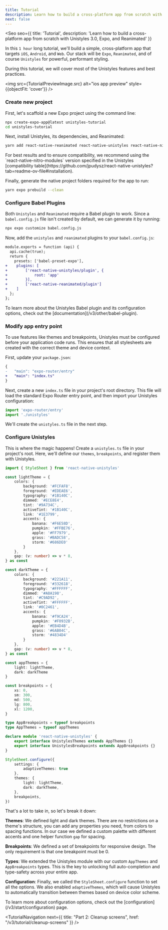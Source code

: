 ```yaml
---
title: Tutorial
description: Learn how to build a cross-platform app from scratch with Unistyles 3.0, Expo, and Reanimated
next: false
---
```



<Seo
    seo={{
        title: 'Tutorial',
        description: 'Learn how to build a cross-platform app from scratch with Unistyles 3.0, Expo, and Reanimated'
    }}
>

In this `1 hour` long tutorial, we'll build a simple, cross-platform app that targets `iOS`, `Android`, and `Web`.
Our stack will be `Expo`, `Reanimated`, and of course `Unistyles` for powerful, performant styling.

During this tutorial, we will cover most of the Unistyles features and best practices.

<img src={TutorialPreviewImage.src} alt="ios app preview" style={{objectFit: 'cover'}} />

### Create new project

First, let's scaffold a new Expo project using the command line:

```bash
npx create-expo-app@latest unistyles-tutorial
cd unistyles-tutorial
```

Next, install Unistyles, its dependencies, and Reanimated:

```bash
yarn add react-native-reanimated react-native-unistyles react-native-nitro-modules react-native-edge-to-edge
```

<Aside type="tip">
For best results and to ensure compatibility, we recommend using the `react-native-nitro-modules` version specified in the Unistyles
[compatibility table](https://github.com/jpudysz/react-native-unistyles?tab=readme-ov-file#installation).
</Aside>

Finally, generate the native project folders required for the app to run:

```bash
yarn expo prebuild --clean
```

### Configure Babel Plugins

Both `Unistyles` and `Reanimated` require a Babel plugin to work.  Since a `babel.config.js` file isn't created by default, we can generate it by running:

```bash
npx expo customize babel.config.js
```

Now, add the `unistyles` and `reanimated` plugins to your `babel.config.js`:

```diff lang="ts"
module.exports = function (api) {
  api.cache(true);
  return {
    presets: ['babel-preset-expo'],
+    plugins: [
+        ['react-native-unistyles/plugin', {
+            root: 'app'
+        }],
+        ['react-native-reanimated/plugin']
+    ]
  };
};
```

<Aside type="tip">
To learn more about the Unistyles Babel plugin and its configuration options, check out the [documentation](/v3/other/babel-plugin).
</Aside>

### Modify app entry point

To use features like themes and breakpoints, Unistyles must be configured before your application code runs.
This ensures that all stylesheets are created with the correct theme and device context.

First, update your `package.json`:

```diff lang="json"
{
-   "main": "expo-router/entry"
+   "main": "index.ts"
}
```

Next, create a new `index.ts` file in your project's root directory. This file will load the standard Expo Router entry point, and then import your Unistyles configuration:

```ts
import 'expo-router/entry'
import './unistyles'
```

We'll create the `unistyles.ts` file in the next step.

### Configure Unistyles

This is where the magic happens! Create a `unistyles.ts` file in your project's root. Here, we'll define our `themes`, `breakpoints`, and register them with Unistyles.

```ts
import { StyleSheet } from 'react-native-unistyles'

const lightTheme = {
    colors: {
        background: '#FCFAF8',
        foreground: '#EDEAE6',
        typography: '#1B140C',
        dimmed: '#ECE8E4',
        tint: '#9A734C',
        activeTint: '#1B140C',
        link: '#1E3799',
        accents: {
            banana: '#F6E58D',
            pumpkin: '#FFBE76',
            apple: '#FF7979',
            grass: '#BADC58',
            storm: '#686DE0'
        }
    },
    gap: (v: number) => v * 8,
} as const

const darkTheme = {
    colors: {
        background: '#221A11',
        foreground: '#332618',
        typography: '#FFFFFF',
        dimmed: '#A8A198',
        tint: '#C9AD92',
        activeTint: '#FFFFFF',
        link: '#0C2461',
        accents: {
            banana: '#f9CA24',
            pumpkin: '#F0932B',
            apple: '#EB4D4B',
            grass: '#6AB04C',
            storm: '#4834D4'
        }
    },
    gap: (v: number) => v * 8,
} as const

const appThemes = {
    light: lightTheme,
    dark: darkTheme
}

const breakpoints = {
    xs: 0,
    sm: 300,
    md: 500,
    lg: 800,
    xl: 1200,
}

type AppBreakpoints = typeof breakpoints
type AppThemes = typeof appThemes

declare module 'react-native-unistyles' {
    export interface UnistylesThemes extends AppThemes {}
    export interface UnistylesBreakpoints extends AppBreakpoints {}
}

StyleSheet.configure({
    settings: {
        adaptiveThemes: true
    },
    themes: {
        light: lightTheme,
        dark: darkTheme,
    },
    breakpoints,
})
```

That's a lot to take in, so let's break it down:

**Themes**: We defined light and dark themes. There are no restrictions on a theme's structure, you can add any properties you need, from colors to spacing functions.
In our case we defined a custom palette with different accents and one helper function `gap` for spacing.

**Breakpoints**: We defined a set of breakpoints for responsive design. The only requirement is that one breakpoint must be 0.

**Types**: We extended the Unistyles module with our custom `AppThemes` and `AppBreakpoints` types. This is the key to unlocking full auto-completion and type-safety across your entire app.

**Configuration**: Finally, we called the `StyleSheet.configure` function to set all the options. We also enabled `adaptiveThemes`, which will cause Unistyles to automatically transition between themes based on device color scheme.

<Aside>
To learn more about configuration options, check out the [configuration](/v3/start/configuration) page.
</Aside>

<TutorialNavigation
    next={{
        title: "Part 2: Cleanup screens",
        href: "/v3/tutorial/cleanup-screens"
    }}
/>


</Seo>
